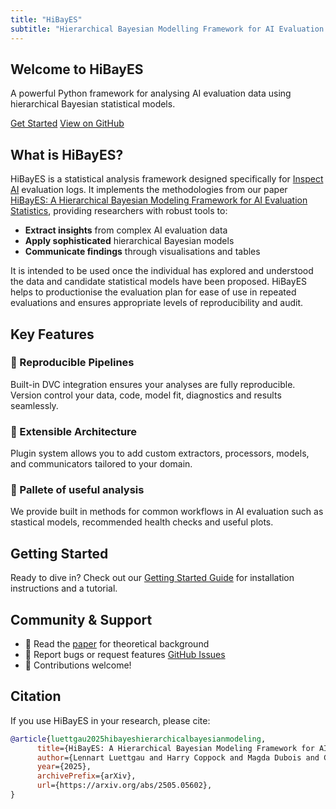 ```yaml
---
title: "HiBayES"
subtitle: "Hierarchical Bayesian Modelling Framework for AI Evaluation Statistics"
---
```


::: {.hero-section}
# Welcome to HiBayES

A powerful Python framework for analysing AI evaluation data using hierarchical Bayesian statistical models.

[Get Started](getting-started.qmd){.btn-custom} [View on GitHub](https://github.com/UKGovernmentBEIS/hibayes){.btn-custom}
:::

## What is HiBayES?


HiBayES is a statistical analysis framework designed specifically for [Inspect AI](https://github.com/UKGovernmentBEIS/inspect_ai) evaluation logs. It implements the methodologies from our paper [HiBayES: A Hierarchical Bayesian Modeling Framework for AI Evaluation Statistics](https://arxiv.org/abs/2505.05602), providing researchers with robust tools to:

- **Extract insights** from complex AI evaluation data
- **Apply sophisticated** hierarchical Bayesian models
- **Communicate findings** through visualisations and tables

It is intended to be used once the individual has explored and understood the data and candidate statistical models have been proposed. HiBayES helps to productionise the evaluation plan for ease of use in repeated evaluations and ensures appropriate levels of reproducibility and audit.

## Key Features

::: {.feature-grid}

::: {.feature-card}
### 🔄 Reproducible Pipelines
Built-in DVC integration ensures your analyses are fully reproducible. Version control your data, code, model fit, diagnostics and results seamlessly.
:::

::: {.feature-card}
### 🔌 Extensible Architecture
Plugin system allows you to add custom extractors, processors, models, and communicators tailored to your domain.
:::

::: {.feature-card}
### 🎨 Pallete of useful analysis
We provide built in methods for common workflows in AI evaluation such as stastical models, recommended health checks and useful plots.
:::

:::

## Getting Started

Ready to dive in? Check out our [Getting Started Guide](getting-started.qmd) for installation instructions and a tutorial.

## Community & Support

- 📖 Read the [paper](https://arxiv.org/abs/2505.05602) for theoretical background
- 🐛 Report bugs or request features [GitHub Issues](https://github.com/UKGovernmentBEIS/hibayes/issues)
- 🤝 Contributions welcome!

## Citation

If you use HiBayES in your research, please cite:

```bibtex
@article{luettgau2025hibayeshierarchicalbayesianmodeling,
      title={HiBayES: A Hierarchical Bayesian Modeling Framework for AI Evaluation Statistics},
      author={Lennart Luettgau and Harry Coppock and Magda Dubois and Christopher Summerfield and Cozmin Ududec},
      year={2025},
      archivePrefix={arXiv},
      url={https://arxiv.org/abs/2505.05602},
}
```
